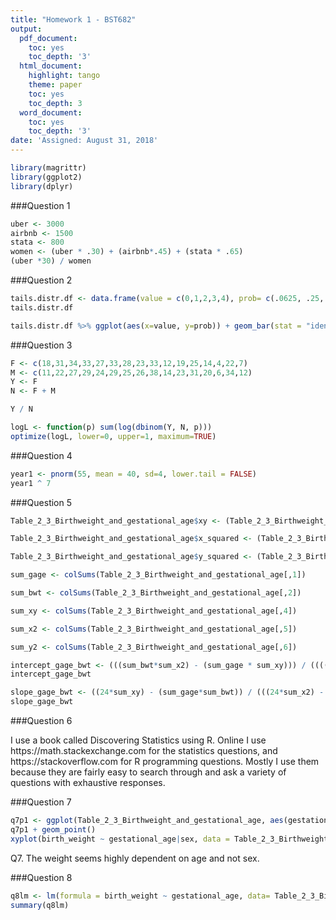 ```yaml
---
title: "Homework 1 - BST682"
output:
  pdf_document:
    toc: yes
    toc_depth: '3'
  html_document:
    highlight: tango
    theme: paper
    toc: yes
    toc_depth: 3
  word_document:
    toc: yes
    toc_depth: '3'
date: 'Assigned: August 31, 2018'
---
```


```r

library(magrittr)
library(ggplot2)
library(dplyr)

```

###Question 1
```r
uber <- 3000
airbnb <- 1500
stata <- 800
women <- (uber * .30) + (airbnb*.45) + (stata * .65)
(uber *30) / women
```


###Question 2
```r
tails.distr.df <- data.frame(value = c(0,1,2,3,4), prob= c(.0625, .25, .375, .25, .0625))
tails.distr.df
```

```r
tails.distr.df %>% ggplot(aes(x=value, y=prob)) + geom_bar(stat = "identity") + ylim(c(0,1)) + xlab("X - Number of Tails") + ylab("f(X) Probability")

```

###Question 3
```r
F <- c(18,31,34,33,27,33,28,23,33,12,19,25,14,4,22,7)
M <- c(11,22,27,29,24,29,25,26,38,14,23,31,20,6,34,12)
Y <- F
N <- F + M
```


```r
Y / N
```

```r
logL <- function(p) sum(log(dbinom(Y, N, p)))
optimize(logL, lower=0, upper=1, maximum=TRUE)

```


###Question 4
```r
year1 <- pnorm(55, mean = 40, sd=4, lower.tail = FALSE)  
year1 ^ 7
```


###Question 5
```r
Table_2_3_Birthweight_and_gestational_age$xy <- (Table_2_3_Birthweight_and_gestational_age[,2] * Table_2_3_Birthweight_and_gestational_age[,1])

Table_2_3_Birthweight_and_gestational_age$x_squared <- (Table_2_3_Birthweight_and_gestational_age[,1]^2)  

Table_2_3_Birthweight_and_gestational_age$y_squared <- (Table_2_3_Birthweight_and_gestational_age[,2]^2) 

sum_gage <- colSums(Table_2_3_Birthweight_and_gestational_age[,1])

sum_bwt <- colSums(Table_2_3_Birthweight_and_gestational_age[,2])

sum_xy <- colSums(Table_2_3_Birthweight_and_gestational_age[,4])

sum_x2 <- colSums(Table_2_3_Birthweight_and_gestational_age[,5])

sum_y2 <- colSums(Table_2_3_Birthweight_and_gestational_age[,6])

intercept_gage_bwt <- (((sum_bwt*sum_x2) - (sum_gage * sum_xy))) / ((((24 * sum_x2) - (sum_gage^2))))
intercept_gage_bwt

slope_gage_bwt <- ((24*sum_xy) - (sum_gage*sum_bwt)) / (((24*sum_x2) - (sum_gage^2)))
slope_gage_bwt
```


###Question 6

I use a book called Discovering Statistics using R. Online I use https://math.stackexchange.com
for the statistics questions, and https://stackoverflow.com for R programming questions. Mostly I use them because they are fairly easy to search through and ask a variety of questions with exhaustive responses.


###Question 7
```r
q7p1 <- ggplot(Table_2_3_Birthweight_and_gestational_age, aes(gestational_age, birth_weight, colour = sex))
q7p1 + geom_point()
xyplot(birth_weight ~ gestational_age|sex, data = Table_2_3_Birthweight_and_gestational_age)
```
Q7. The weight seems highly dependent on age and not sex. 

###Question 8
```r
q8lm <- lm(formula = birth_weight ~ gestational_age, data= Table_2_3_Birthweight_and_gestational_age)
summary(q8lm)
```